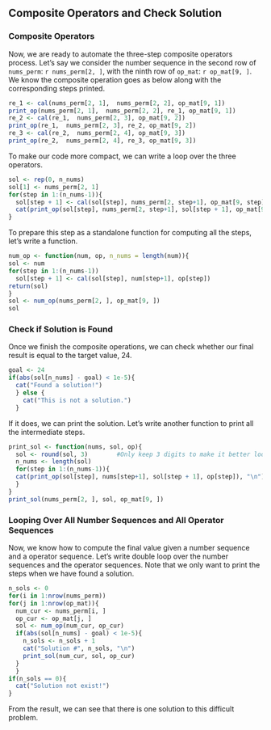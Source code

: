 ## Composite Operators and Check Solution {#composite-operator}


### Composite Operators

Now, we are ready to automate the three-step composite operators process. Let's say we consider the number sequence in the second row of `nums_perm`: `r nums_perm[2, ]`, with the ninth row of `op_mat`: `r op_mat[9, ]`. We know the composite operation goes as below along with the corresponding steps printed. 
```r
re_1 <- cal(nums_perm[2, 1],  nums_perm[2, 2], op_mat[9, 1])
print_op(nums_perm[2, 1],  nums_perm[2, 2], re_1, op_mat[9, 1])
re_2 <- cal(re_1,  nums_perm[2, 3], op_mat[9, 2])
print_op(re_1,  nums_perm[2, 3], re_2, op_mat[9, 2])
re_3 <- cal(re_2,  nums_perm[2, 4], op_mat[9, 3])
print_op(re_2,  nums_perm[2, 4], re_3, op_mat[9, 3])
```

To make our code more compact, we can write a loop over the three operators.
```r
sol <- rep(0, n_nums)
sol[1] <- nums_perm[2, 1]
for(step in 1:(n_nums-1)){
  sol[step + 1] <- cal(sol[step], nums_perm[2, step+1], op_mat[9, step])
  cat(print_op(sol[step], nums_perm[2, step+1], sol[step + 1], op_mat[9, step]), "\n")
}
```

To prepare this step as a standalone function for computing all the steps, let's write a function.
```r
num_op <- function(num, op, n_nums = length(num)){
sol <- num
for(step in 1:(n_nums-1))
  sol[step + 1] <- cal(sol[step], num[step+1], op[step])
return(sol)
}
sol <- num_op(nums_perm[2, ], op_mat[9, ])
sol
```


### Check if Solution is Found

Once we finish the composite operations, we can check whether our final result is equal to the target value, 24. 
```r
goal <- 24
if(abs(sol[n_nums] - goal) < 1e-5){
  cat("Found a solution!")
  } else {
    cat("This is not a solution.")
  }
```

If it does, we can print the solution. Let's write another function to print all the intermediate steps.
```r
print_sol <- function(nums, sol, op){
  sol <- round(sol, 3)        #Only keep 3 digits to make it better looking.
  n_nums <- length(sol)
  for(step in 1:(n_nums-1)){
  cat(print_op(sol[step], nums[step+1], sol[step + 1], op[step]), "\n")
  }
}
print_sol(nums_perm[2, ], sol, op_mat[9, ])
```


### Looping Over All Number Sequences and All Operator Sequences

Now, we know how to compute the final value given a number sequence and a operator sequence.  Let's write double loop over the number sequences and the operator sequences. Note that we only want to print the steps when we have found a solution.

```r
n_sols <- 0
for(i in 1:nrow(nums_perm))
for(j in 1:nrow(op_mat)){
  num_cur <- nums_perm[i, ]
  op_cur <- op_mat[j, ]
  sol <- num_op(num_cur, op_cur)
  if(abs(sol[n_nums] - goal) < 1e-5){
    n_sols <- n_sols + 1
    cat("Solution #", n_sols, "\n")
    print_sol(num_cur, sol, op_cur)
  } 
  }
if(n_sols == 0){
  cat("Solution not exist!")
}
```

From the result, we can see that there is one solution to this difficult problem. 



